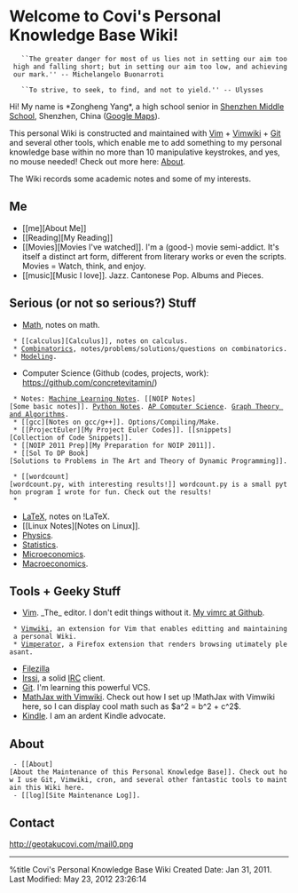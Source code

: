 = Welcome to Covi's Personal Knowledge Base Wiki! =

    ``The greater danger for most of us lies not in setting our aim too high and falling short; but in setting our aim too low, and achieving our mark.'' -- Michelangelo Buonarroti

    ``To strive, to seek, to find, and not to yield.'' -- Ulysses

Hi! My name is *Zongheng Yang*, a high school senior in [http://www.shenzhong.net Shenzhen Middle School], Shenzhen, China ([http://maps.google.com/maps?q=shenzhen,+china&hl=en&client=firefox-a&gl=us&z=10&vpsrc=0 Google Maps]). 

This personal Wiki is constructed and maintained with [http://www.vim.org/ Vim] + [http://code.google.com/p/vimwiki/ Vimwiki] + [http://git-scm.com Git] and several other tools, which enable me to add something to my personal knowledge base within no more than 10 manipulative keystrokes, and yes, no mouse needed! Check out more here: [[About]].

The Wiki records some academic notes and some of my interests.

== Me ==
* [[me][About Me]]
* [[Reading][My Reading]]
* [[Movies][Movies I've watched]]. I'm a (good-) movie semi-addict. It's itself a distinct art form, different from literary works or even the scripts. Movies = Watch, think, and enjoy.
* [[music][Music I love]]. Jazz. Cantonese Pop. Albums and Pieces.
<!-- [[Pastebin][My Pastebin for Random Stuff]] (Only for personal use; not much value here.) -->

== Serious (or not so serious?) Stuff ==
* [[Math]], notes on math.
  * [[calculus][Calculus]], notes on calculus.
  * [[Combinatorics]], notes/problems/solutions/questions on combinatorics.
  * [[Modeling]].
* Computer Science (Github (codes, projects, work): https://github.com/concretevitamin/)
  * Notes: [[Machine Learning Notes]]. [[NOIP Notes][Some basic notes]]. [[Python Notes]]. [[AP Computer Science]]. [[Graph Theory and Algorithms]].
  * [[gcc][Notes on gcc/g++]]. Options/Compiling/Make.
  * [[ProjectEuler][My Project Euler Codes]]. [[snippets][Collection of Code Snippets]].
  * [[NOIP 2011 Prep][My Preparation for NOIP 2011]].
  * [[Sol To DP Book][Solutions to Problems in The Art and Theory of Dynamic Programming]]. 
  * [[wordcount][wordcount.py, with interesting results!]] wordcount.py is a small python program I wrote for fun. Check out the results!
  * 
* [[LaTeX]], notes on !LaTeX.
* [[Linux Notes][Notes on Linux]].
* [[Physics]].
* [[Statistics]].
* [[Microeconomics]].
* [[Macroeconomics]].

== Tools + Geeky Stuff ==
* [[Vim]]. _The_ editor. I don't edit things without it. [https://github.com/concretevitamin/vim_config My vimrc at Github].
  * [[Vimwiki]], an extension for Vim that enables editting and maintaining a personal Wiki.
  * [[Vimperator]], a Firefox extension that renders browsing utimately pleasant.
* [[Filezilla]]
* [[Irssi]], a solid [http://en.wikipedia.org/wiki/Internet_Relay_Chat IRC] client.
* [[Git]]. I'm learning this powerful VCS. 
* [[MathJax with Vimwiki]]. Check out how I set up !MathJax with Vimwiki here, so I can display cool math such as $a^2 = b^2 + c^2$.
* [[Kindle]]. I am an ardent Kindle advocate.

== About ==
  - [[About][About the Maintenance of this Personal Knowledge Base]]. Check out how I use Git, Vimwiki, cron, and several other fantastic tools to maintain this Wiki here. 
  - [[log][Site Maintenance Log]].
 
== Contact ==
http://geotakucovi.com/mail0.png

--------
%title Covi's Personal Knowledge Base Wiki
Created Date: Jan 31, 2011.<br />
<!-- Put cursor on "F" and press <F5> to renew the datestamp. -->
Last Modified: May 23, 2012 23:26:14 
